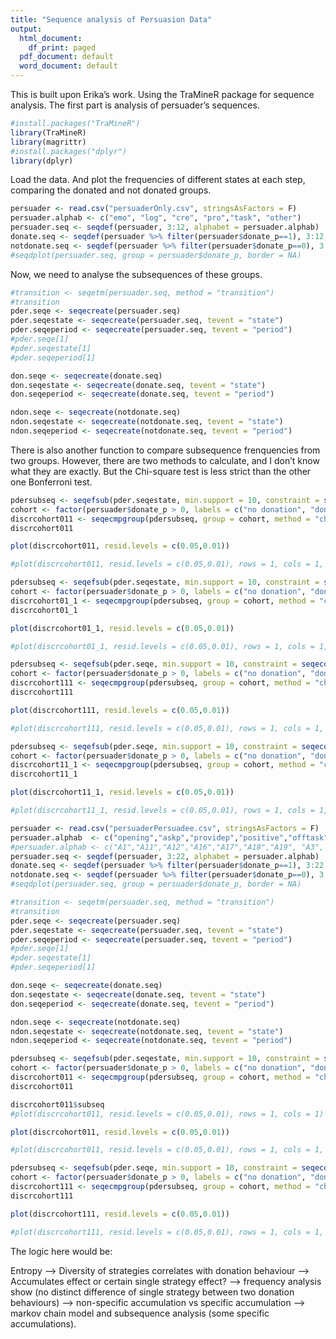 ```yaml
---
title: "Sequence analysis of Persuasion Data"
output:
  html_document:
    df_print: paged
  pdf_document: default
  word_document: default
---
```


This is built upon Erika's work. Using the TraMineR package for sequence analysis. The first part is analysis of persuader's sequences.

```r
#install.packages("TraMineR")
library(TraMineR)
library(magrittr)
#install.packages("dplyr")
library(dplyr)
```

Load the data. And plot the frequencies of different states at each step, comparing the donated and not donated groups.

```r
persuader <- read.csv("persuaderOnly.csv", stringsAsFactors = F)
persuader.alphab <- c("emo", "log", "cre", "pro","task", "other")
persuader.seq <- seqdef(persuader, 3:12, alphabet = persuader.alphab)
donate.seq <- seqdef(persuader %>% filter(persuader$donate_p==1), 3:12, alphabet = persuader.alphab)
notdonate.seq <- seqdef(persuader %>% filter(persuader$donate_p==0), 3:12, alphabet = persuader.alphab)
#seqdplot(persuader.seq, group = persuader$donate_p, border = NA)
```

Now, we need to analyse the subsequences of these groups.
```r
#transition <- seqetm(persuader.seq, method = "transition")
#transition
pder.seqe <- seqecreate(persuader.seq)
pder.seqestate <- seqecreate(persuader.seq, tevent = "state")
pder.seqeperiod <- seqecreate(persuader.seq, tevent = "period")
#pder.seqe[1]
#pder.seqestate[1]
#pder.seqeperiod[1]

don.seqe <- seqecreate(donate.seq)
don.seqestate <- seqecreate(donate.seq, tevent = "state")
don.seqeperiod <- seqecreate(donate.seq, tevent = "period")

ndon.seqe <- seqecreate(notdonate.seq)
ndon.seqestate <- seqecreate(notdonate.seq, tevent = "state")
ndon.seqeperiod <- seqecreate(notdonate.seq, tevent = "period")
```


There is also another function to compare subsequence frenquencies from two groups. However, there are two methods to calculate, and I don't know what they are exactly. But the Chi-square test is less strict than the other one Bonferroni test.

```r
pdersubseq <- seqefsub(pder.seqestate, min.support = 10, constraint = seqeconstraint(count.method = 1, max.gap = 1))
cohort <- factor(persuader$donate_p > 0, labels = c("no donation", "donation"))
discrcohort011 <- seqecmpgroup(pdersubseq, group = cohort, method = "chisq", pvalue.limit = 0.05)
discrcohort011
```

```r
plot(discrcohort011, resid.levels = c(0.05,0.01))
```

```r
#plot(discrcohort011, resid.levels = c(0.05,0.01), rows = 1, cols = 1, ptype = "resid")
```

```r
pdersubseq <- seqefsub(pder.seqestate, min.support = 10, constraint = seqeconstraint(count.method = 1, max.gap = 3))
cohort <- factor(persuader$donate_p > 0, labels = c("no donation", "donation"))
discrcohort01_1 <- seqecmpgroup(pdersubseq, group = cohort, method = "chisq", pvalue.limit = 0.05)
discrcohort01_1
```

```r
plot(discrcohort01_1, resid.levels = c(0.05,0.01))
```

```r
#plot(discrcohort01_1, resid.levels = c(0.05,0.01), rows = 1, cols = 1, ptype = "resid")
```


```r
pdersubseq <- seqefsub(pder.seqe, min.support = 10, constraint = seqeconstraint(count.method = 1, max.gap = 1))
cohort <- factor(persuader$donate_p > 0, labels = c("no donation", "donation"))
discrcohort111 <- seqecmpgroup(pdersubseq, group = cohort, method = "chisq", pvalue.limit = 0.05)
discrcohort111
```
```r
plot(discrcohort111, resid.levels = c(0.05,0.01))
```

```r
#plot(discrcohort111, resid.levels = c(0.05,0.01), rows = 1, cols = 1, ptype = "resid")
```

```r
pdersubseq <- seqefsub(pder.seqe, min.support = 10, constraint = seqeconstraint(count.method = 1, max.gap = 3))
cohort <- factor(persuader$donate_p > 0, labels = c("no donation", "donation"))
discrcohort11_1 <- seqecmpgroup(pdersubseq, group = cohort, method = "chisq", pvalue.limit = 0.05)
discrcohort11_1
```

```r
plot(discrcohort11_1, resid.levels = c(0.05,0.01))
```

```r
#plot(discrcohort11_1, resid.levels = c(0.05,0.01), rows = 1, cols = 1, ptype = "resid")
```


```r
persuader <- read.csv("persuaderPersuadee.csv", stringsAsFactors = F)
persuader.alphab  <- c("opening","askp","providep","positive","offtask","asktask","agree","disagree","cre","emo","log","other","pro","task") # the order of strategies
#persuader.alphab <- c("A1","A11","A12","A16","A17","A18","A19", "A3", "A5","A6","cre","emo","log","other","pro","task") # the order of strategies
persuader.seq <- seqdef(persuader, 3:22, alphabet = persuader.alphab)
donate.seq <- seqdef(persuader %>% filter(persuader$donate_p==1), 3:22, alphabet = persuader.alphab)
notdonate.seq <- seqdef(persuader %>% filter(persuader$donate_p==0), 3:22, alphabet = persuader.alphab)
#seqdplot(persuader.seq, group = persuader$donate_p, border = NA)
```


```r
#transition <- seqetm(persuader.seq, method = "transition")
#transition
pder.seqe <- seqecreate(persuader.seq)
pder.seqestate <- seqecreate(persuader.seq, tevent = "state")
pder.seqeperiod <- seqecreate(persuader.seq, tevent = "period")
#pder.seqe[1]
#pder.seqestate[1]
#pder.seqeperiod[1]

don.seqe <- seqecreate(donate.seq)
don.seqestate <- seqecreate(donate.seq, tevent = "state")
don.seqeperiod <- seqecreate(donate.seq, tevent = "period")

ndon.seqe <- seqecreate(notdonate.seq)
ndon.seqestate <- seqecreate(notdonate.seq, tevent = "state")
ndon.seqeperiod <- seqecreate(notdonate.seq, tevent = "period")
```

```r
pdersubseq <- seqefsub(pder.seqestate, min.support = 10, constraint = seqeconstraint(count.method = 1, max.gap = 1))
cohort <- factor(persuader$donate_p > 0, labels = c("no donation", "donation"))
discrcohort011 <- seqecmpgroup(pdersubseq, group = cohort, method = "chisq", pvalue.limit = 0.05)
discrcohort011
```
```r
discrcohort011$subseq
#plot(discrcohort011, resid.levels = c(0.05,0.01), rows = 1, cols = 1)
```



```r
plot(discrcohort011, resid.levels = c(0.05,0.01))
```

```r
#plot(discrcohort011, resid.levels = c(0.05,0.01), rows = 1, cols = 1, ptype = "resid")
```

```r
pdersubseq <- seqefsub(pder.seqe, min.support = 10, constraint = seqeconstraint(count.method = 1, max.gap = 1))
cohort <- factor(persuader$donate_p > 0, labels = c("no donation", "donation"))
discrcohort111 <- seqecmpgroup(pdersubseq, group = cohort, method = "chisq", pvalue.limit = 0.05)
discrcohort111
```

```r
plot(discrcohort111, resid.levels = c(0.05,0.01))
```


```r
#plot(discrcohort111, resid.levels = c(0.05,0.01), rows = 1, cols = 1, ptype = "resid")
```

The logic here would be:

Entropy ---> Diversity of strategies correlates with donation behaviour ---> Accumulates effect or certain single strategy effect? ---> frequency analysis show (no distinct difference of single strategy between two donation behaviours) ---> non-specific accumulation vs specific accumulation ---> markov chain model and subsequence analysis (some specific accumulations).





